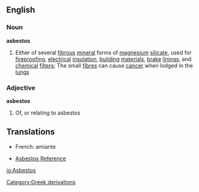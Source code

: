==English==
===Noun===
{{wikipedia}}
'''asbestos'''
#Either of several [[fibrous]] [[mineral]] forms of [[magnesium]] [[silicate]], used for [[fireproof]]ing, [[electrical]] [[insulation]], [[building]] [[materials]], [[brake]] [[lining]]s, and [[chemical]] [[filter]]s; The small [[fibre]]s can cause [[cancer]] when lodged in the [[lungs]]
===Adjective===
'''asbestos'''
#Of, or relating to asbestos
==Translations==
*French: amiante
[[Category:Greek derivations]]

*[http://mesothelioma.referencenter.com Asbestos Reference]

[[io:Asbestos]]
